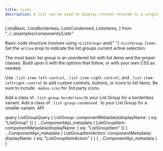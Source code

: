 ```yaml
---
title: Lists
description: A list can be used to display content related to a single subject.
---
```


  ListsBasic,
  ListsBorderless,
  ListsCondensed,
  ListsItems,
} from "../../examples/components/Lists"

<Overview guidelink="https://modus.trimble.com/components/lists/">
  Basic code structure involves using <code>&lt;ListGroup&gt;</code> and{" "}
  <code>&lt;ListGroup.Item&gt;</code>. Set the <code>active</code> prop to
  indicate the list groups current active selection.
</Overview>

<CodeBlock title="Basic List" code={ListsBasic}></CodeBlock>

<CodeBlock title="List Items" code={ListsItems}>
  <p>
    The most basic list group is an unordered list with list items and the
    proper classes. Build upon it with the options that follow, or with your own
    CSS as needed.
  </p>
  <p>
    Use <code>.list-item-left-control</code>,
    <code>.list-item-right-control</code>, and
    <code>.list-item-leftright-control</code> to add custom controls, buttons, or
    icons to list items. Be sure to include <code>.modus-icon</code> for 3rd party
    icons.
  </p>
</CodeBlock>

<CodeBlock title="Borderless Lists" code={ListsBorderless}>
  Add a class of <code>.list-group-borderless</code> to your List Group for a
  borderless variant.
</CodeBlock>

<CodeBlock title="Condensed Lists" code={ListsCondensed}>
  Add a class of <code>.list-group-condensed </code> to your List Group for a
  smaller variant.
</CodeBlock>

<LinkedHeading h="2" className="h1" id="lists-api">
  API
</LinkedHeading>

<ComponentApi metadata={props.data.ListGroup} />
<ComponentApi
  metadata={props.data.ListGroupItem}
  exportedBy={props.data.ListGroup}
/>

  query ListGroupQuery {
    ListGroup: componentMetadata(displayName: { eq: "ListGroup" }) {
      ...ComponentApi_metadata
    }
    ListGroupItem: componentMetadata(displayName: { eq: "ListGroupItem" }) {
      ...ComponentApi_metadata
    }
    ListGroupItemAction: componentMetadata(
      displayName: { eq: "ListGroupItemAction" }
    ) {
      ...ComponentApi_metadata
    }
  }
`
